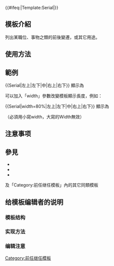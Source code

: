 <includeonly>{{#ifeq:{{FULLPAGENAME}}|Template:Serial|{{pp-protected|small=yes}}}}</includeonly>
<!-- 在本行下編輯模板說明 -->
== 模板介紹 ==
列出某職位、事物之類的前後變遷，或其它用途。

== 使用方法 ==

== 範例 ==
<nowiki>{{Serial|左上|左下|中|右上|右下}}</nowiki> 顯示為

{{Serial|左上|左下|中|右上|右下}}


可以加入「width」參數改變模板顯示長度，例如：

<nowiki>{{Serial|width=80%|左上|左下|中|右上|右下}}</nowiki> 顯示為

{{Serial|width=80%|左上|左下|中|右上|右下}}

（必須用小寫width，大寫的Width無效）

== 注意事项 ==

== 參見 ==
*{{Tl|Leader}}
*{{Tl|Sequence}}
*{{Tl|中国皇帝}}
及「Category:前任继任模板」內的其它同類模板

== 给模板编辑者的说明 ==
=== 模板结构 ===
=== 实现方法 ===
=== 编辑注意 ===

<IncludeOnly>
<!-- 本行下加入模板的分類 -->
[[Category:前任继任模板]]
<!-- 本行下加入模板的跨語言鏈接 -->

</IncludeOnly>